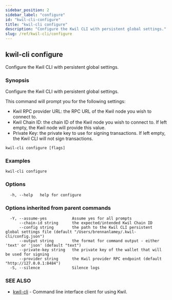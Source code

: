 ```yaml
---
sidebar_position: 2
sidebar_label: "configure"
id: "kwil-cli-configure"
title: "kwil-cli configure"
description: "Configure the Kwil CLI with persistent global settings."
slug: /ref/kwil-cli/configure
---
```


## kwil-cli configure

Configure the Kwil CLI with persistent global settings.

### Synopsis

Configure the Kwil CLI with persistent global settings.

This command will prompt you for the following settings:

- Kwil RPC provider URL: the RPC URL of the Kwil node you wish to connect to.
- Kwil Chain ID: the chain ID of the Kwil node you wish to connect to.  If left empty, the Kwil node will provide this value.
- Private Key: the private key to use for signing transactions.  If left empty, the Kwil CLI will not sign transactions.

```
kwil-cli configure [flags]
```

### Examples

```
kwil-cli configure
```

### Options

```
  -h, --help   help for configure
```

### Options inherited from parent commands

```
  -Y, --assume-yes           Assume yes for all prompts
      --chain-id string      the expected/intended Kwil Chain ID
      --config string        the path to the Kwil CLI persistent global settings file (default "/Users/brennanlamey/.kwil-cli/config.json")
      --output string        the format for command output - either 'text' or 'json' (default "text")
      --private-key string   the private key of the wallet that will be used for signing
      --provider string      the Kwil provider RPC endpoint (default "http://127.0.0.1:8484")
  -S, --silence              Silence logs
```

### SEE ALSO

* [kwil-cli](/docs/ref/kwil-cli)	 - Command line interface client for using Kwil.

